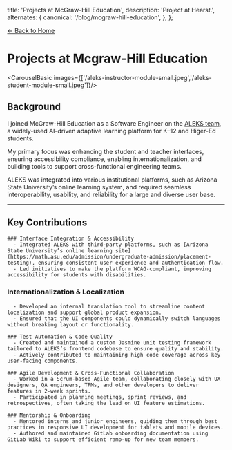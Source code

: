
  title: 'Projects at McGraw-Hill Education',
  description:
    'Project at Hearst.',
  alternates: {
    canonical: '/blog/mcgraw-hill-education',
  },
};

[← Back to Home](/)

# Projects at Mcgraw-Hill Education

<CarouselBasic images={['/aleks-instructor-module-small.jpeg','/aleks-student-module-small.jpeg']}/>

## Background

I joined McGraw-Hill Education as a Software Engineer on the [ALEKS team](https://www.aleks.com/), a widely-used AI-driven adaptive learning platform for K–12 and Higer-Ed students. 

My primary focus was enhancing the student and teacher interfaces, ensuring accessibility compliance, enabling internationalization, and building tools to support cross-functional engineering teams. 

ALEKS was integrated into various institutional platforms, such as Arizona State University’s online learning system, and required seamless interoperability, usability, and reliability for a large and diverse user base.

---

## Key Contributions

	### Interface Integration & Accessibility
	  - Integrated ALEKS with third-party platforms, such as [Arizona State University’s online learning site](https://math.asu.edu/admission/undergraduate-admission/placement-testing), ensuring consistent user experience and authentication flow.
	  - Led initiatives to make the platform WCAG-compliant, improving accessibility for students with disabilities.
	
  ###	Internationalization & Localization
	  - Developed an internal translation tool to streamline content localization and support global product expansion.
	  - Ensured that the UI components could dynamically switch languages without breaking layout or functionality.

	###	Test Automation & Code Quality
	  - Created and maintained a custom Jasmine unit testing framework tailored to ALEKS’s frontend codebase to ensure quality and stability.
	  - Actively contributed to maintaining high code coverage across key user-facing components.

	###	Agile Development & Cross-Functional Collaboration
	  - Worked in a Scrum-based Agile team, collaborating closely with UX designers, QA engineers, TPMs, and other developers to deliver features in 2-week sprints.
	  -	Participated in planning meetings, sprint reviews, and retrospectives, often taking the lead on UI feature estimations.

	### Mentorship & Onboarding
	  - Mentored interns and junior engineers, guiding them through best practices in responsive UI development for tablets and mobile devices.
	  - Authored and maintained GitLab onboarding documentation using GitLab Wiki to support efficient ramp-up for new team members.
